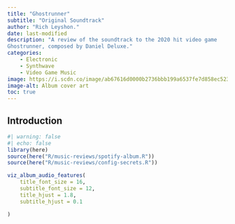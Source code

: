```yaml
---
title: "Ghostrunner"
subtitle: "Original Soundtrack"
author: "Rich Leyshon."
date: last-modified
description: "A review of the soundtrack to the 2020 hit video game
Ghostrunner, composed by Daniel Deluxe."
categories:        
    - Electronic
    - Synthwave
    - Video Game Music
image: https://i.scdn.co/image/ab67616d0000b2736bbb199a6537fe7d858ec523
image-alt: Album cover art
toc: true
---
```


## Introduction

```r
#| warning: false
#| echo: false
library(here)
source(here("R/music-reviews/spotify-album.R"))
source(here("R/music-reviews/config-secrets.R"))

viz_album_audio_features(
    title_font_size = 16,
    subtitle_font_size = 12,
    title_hjust = 1.8,
    subtitle_hjust = 0.1

)

```
